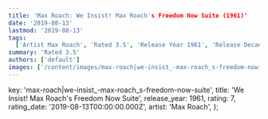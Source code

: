 ```yaml
---
title: 'Max Roach: We Insist! Max Roach's Freedom Now Suite (1961)'
date: '2019-08-13'
lastmod: '2019-08-13'
tags:
  ['Artist Max Roach', 'Rated 3.5', 'Release Year 1961', 'Release Decade 1960']
summary: 'Rated 3.5'
authors: ['default']
images: ['/content/images/max-roach|we-insist_-max-roach_s-freedom-now-suite.jpg']
---
```


  key: 'max-roach|we-insist_-max-roach_s-freedom-now-suite',
  title: 'We Insist! Max Roach's Freedom Now Suite',
  release_year: 1961,
  rating: 7,
  rating_date: '2019-08-13T00:00:00.000Z',
  artist: 'Max Roach',
};

<MusicRating data={data} />

